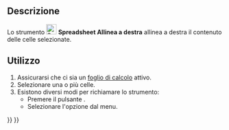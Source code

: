 <languages/>

{{Docnav/it
|[[Spreadsheet_AlignCenter/it|Allinea in centro]]
|[[Spreadsheet_AlignTop/it|Allinea in alto]]
|[[Spreadsheet_Workbench/it|Spreadsheet]]
|IconL=Spreadsheet_AlignCenter.svg
|IconR=Spreadsheet_AlignTop.svg
|IconC=Workbench_Spreadsheet.svg
}}

{{GuiCommand/it
|Name=Spreadsheet AlignRight
|Name/it=Spreadsheet Allinea a destra
|MenuLocation=Foglio di calcolo → Allineamento → Allinea a destra
|Workbenches=[[Spreadsheet_Workbench/it|Spreadsheet]]
|Version=0.17
}}

<span id="Description"></span>
==Descrizione==

Lo strumento [[File:Spreadsheet_AlignRight.svg|24px]] '''Spreadsheet Allinea a destra''' allinea a destra il contenuto delle celle selezionate.

<span id="Usage"></span>
==Utilizzo==

# Assicurarsi che ci sia un [[Spreadsheet_CreateSheet/it|foglio di calcolo]] attivo.
# Selezionare una o più celle.
# Esistono diversi modi per richiamare lo strumento:
#* Premere il pulsante {{Button|[[File:Spreadsheet_AlignRight.svg|16px]] [[Spreadsheet_AlignRight/it|Allinea a destra]]}}.
#* Selezionare l'opzione {{MenuCommand|Foglio di calcolo → Allineamento → [[File:Spreadsheet_AlignRight.svg|16px]] Allinea a destra}} dal menu.


{{Docnav/it
|[[Spreadsheet_AlignCenter/it|Allinea in centro]]
|[[Spreadsheet_AlignTop/it|Allinea in alto]]
|[[Spreadsheet_Workbench/it|Spreadsheet]]
|IconL=Spreadsheet_AlignCenter.svg
|IconR=Spreadsheet_AlignTop.svg
|IconC=Workbench_Spreadsheet.svg
}}

{{Spreadsheet_Tools_navi{{#translation:}}}}
{{Userdocnavi{{#translation:}}}}